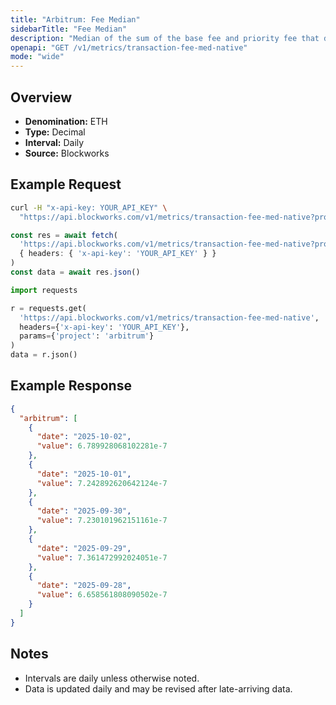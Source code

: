 ```yaml
---
title: "Arbitrum: Fee Median"
sidebarTitle: "Fee Median"
description: "Median of the sum of the base fee and priority fee that day"
openapi: "GET /v1/metrics/transaction-fee-med-native"
mode: "wide"
---
```


## Overview

- **Denomination:** ETH
- **Type:** Decimal
- **Interval:** Daily
- **Source:** Blockworks

## Example Request

<CodeGroup>

```bash cURL
curl -H "x-api-key: YOUR_API_KEY" \
  "https://api.blockworks.com/v1/metrics/transaction-fee-med-native?project=arbitrum"
```

```typescript TypeScript
const res = await fetch(
  'https://api.blockworks.com/v1/metrics/transaction-fee-med-native?project=arbitrum',
  { headers: { 'x-api-key': 'YOUR_API_KEY' } }
)
const data = await res.json()
```

```python Python
import requests

r = requests.get(
  'https://api.blockworks.com/v1/metrics/transaction-fee-med-native',
  headers={'x-api-key': 'YOUR_API_KEY'},
  params={'project': 'arbitrum'}
)
data = r.json()
```

</CodeGroup>

## Example Response

```json
{
  "arbitrum": [
    {
      "date": "2025-10-02",
      "value": 6.789928068102281e-7
    },
    {
      "date": "2025-10-01",
      "value": 7.242892620642124e-7
    },
    {
      "date": "2025-09-30",
      "value": 7.230101962151161e-7
    },
    {
      "date": "2025-09-29",
      "value": 7.361472992024051e-7
    },
    {
      "date": "2025-09-28",
      "value": 6.658561808090502e-7
    }
  ]
}
```

## Notes
- Intervals are daily unless otherwise noted.
- Data is updated daily and may be revised after late-arriving data.